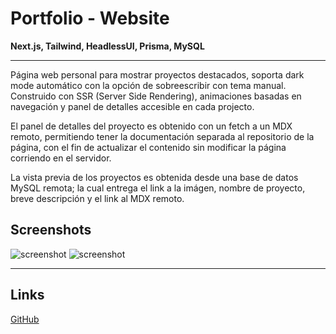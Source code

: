 # Portfolio - Website

**Next.js, Tailwind, HeadlessUI, Prisma, MySQL**

---

Página web personal para mostrar proyectos destacados, soporta dark mode automático con la opción de sobreescribir con tema manual. Construido con SSR (Server Side Rendering), animaciones basadas en navegación y panel de detalles accesible en cada projecto.

El panel de detalles del proyecto es obtenido con un fetch a un MDX remoto, permitiendo tener la documentación separada al repositorio de la página, con el fin de actualizar el contenido sin modificar la página corriendo en el servidor.

La vista previa de los proyectos es obtenida desde una base de datos MySQL remota; la cual entrega el link a la imágen, nombre de proyecto, breve descripción y el link al MDX remoto.

## Screenshots

![screenshot](/screenshots/portfolio-next/desktop.webp)
![screenshot](/screenshots/portfolio-next/mobile.webp)

---

## Links

[GitHub](https://github.com/Jaycedam/portfolio-website)
